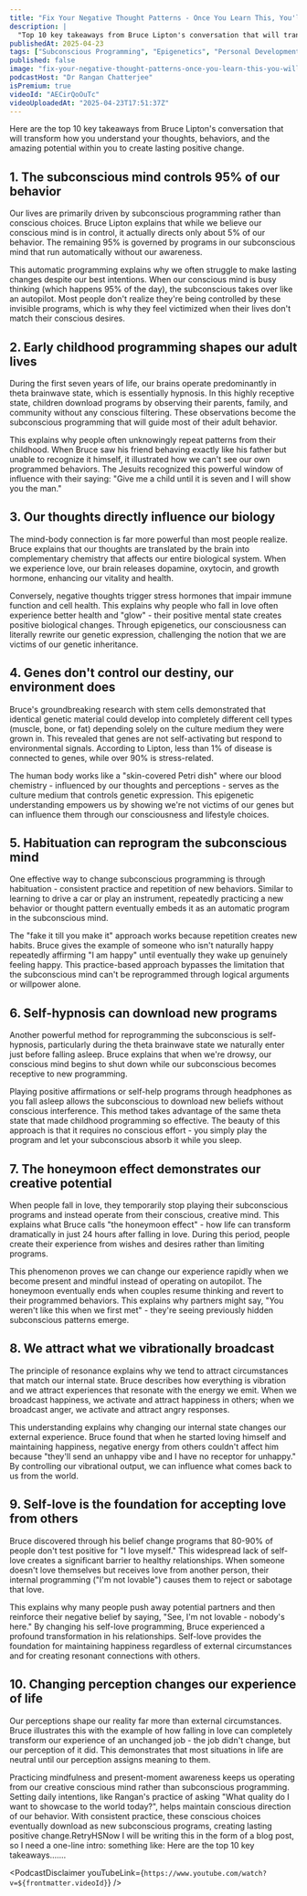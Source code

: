 ```yaml
---
title: "Fix Your Negative Thought Patterns - Once You Learn This, You'll Never Be The Same | Bruce Lipton"
description: |
  "Top 10 key takeaways from Bruce Lipton's conversation that will transform how you understand your thoughts, behaviors, and the amazing potential within you to create lasting positive change."
publishedAt: 2025-04-23
tags: ["Subconscious Programming", "Epigenetics", "Personal Development"]
published: false
image: "fix-your-negative-thought-patterns-once-you-learn-this-you-will-never-be-the-same-bruce-lipton.jpg"
podcastHost: "Dr Rangan Chatterjee"
isPremium: true
videoId: "AECirQoOuTc"
videoUploadedAt: "2025-04-23T17:51:37Z"
---
```



<PodcastSummaryPageLayout frontmatter={frontmatter}>

Here are the top 10 key takeaways from Bruce Lipton's conversation that will transform how you understand your thoughts, behaviors, and the amazing potential within you to create lasting positive change.

## 1. The subconscious mind controls 95% of our behavior

Our lives are primarily driven by subconscious programming rather than conscious choices. Bruce Lipton explains that while we believe our conscious mind is in control, it actually directs only about 5% of our behavior. The remaining 95% is governed by programs in our subconscious mind that run automatically without our awareness.

This automatic programming explains why we often struggle to make lasting changes despite our best intentions. When our conscious mind is busy thinking (which happens 95% of the day), the subconscious takes over like an autopilot. Most people don't realize they're being controlled by these invisible programs, which is why they feel victimized when their lives don't match their conscious desires.

## 2. Early childhood programming shapes our adult lives

During the first seven years of life, our brains operate predominantly in theta brainwave state, which is essentially hypnosis. In this highly receptive state, children download programs by observing their parents, family, and community without any conscious filtering. These observations become the subconscious programming that will guide most of their adult behavior.

This explains why people often unknowingly repeat patterns from their childhood. When Bruce saw his friend behaving exactly like his father but unable to recognize it himself, it illustrated how we can't see our own programmed behaviors. The Jesuits recognized this powerful window of influence with their saying: "Give me a child until it is seven and I will show you the man."

## 3. Our thoughts directly influence our biology

The mind-body connection is far more powerful than most people realize. Bruce explains that our thoughts are translated by the brain into complementary chemistry that affects our entire biological system. When we experience love, our brain releases dopamine, oxytocin, and growth hormone, enhancing our vitality and health.

Conversely, negative thoughts trigger stress hormones that impair immune function and cell health. This explains why people who fall in love often experience better health and "glow" - their positive mental state creates positive biological changes. Through epigenetics, our consciousness can literally rewrite our genetic expression, challenging the notion that we are victims of our genetic inheritance.

## 4. Genes don't control our destiny, our environment does

Bruce's groundbreaking research with stem cells demonstrated that identical genetic material could develop into completely different cell types (muscle, bone, or fat) depending solely on the culture medium they were grown in. This revealed that genes are not self-activating but respond to environmental signals. According to Lipton, less than 1% of disease is connected to genes, while over 90% is stress-related.

The human body works like a "skin-covered Petri dish" where our blood chemistry - influenced by our thoughts and perceptions - serves as the culture medium that controls genetic expression. This epigenetic understanding empowers us by showing we're not victims of our genes but can influence them through our consciousness and lifestyle choices.

## 5. Habituation can reprogram the subconscious mind

One effective way to change subconscious programming is through habituation - consistent practice and repetition of new behaviors. Similar to learning to drive a car or play an instrument, repeatedly practicing a new behavior or thought pattern eventually embeds it as an automatic program in the subconscious mind.

The "fake it till you make it" approach works because repetition creates new habits. Bruce gives the example of someone who isn't naturally happy repeatedly affirming "I am happy" until eventually they wake up genuinely feeling happy. This practice-based approach bypasses the limitation that the subconscious mind can't be reprogrammed through logical arguments or willpower alone.

## 6. Self-hypnosis can download new programs

Another powerful method for reprogramming the subconscious is self-hypnosis, particularly during the theta brainwave state we naturally enter just before falling asleep. Bruce explains that when we're drowsy, our conscious mind begins to shut down while our subconscious becomes receptive to new programming.

Playing positive affirmations or self-help programs through headphones as you fall asleep allows the subconscious to download new beliefs without conscious interference. This method takes advantage of the same theta state that made childhood programming so effective. The beauty of this approach is that it requires no conscious effort - you simply play the program and let your subconscious absorb it while you sleep.

## 7. The honeymoon effect demonstrates our creative potential

When people fall in love, they temporarily stop playing their subconscious programs and instead operate from their conscious, creative mind. This explains what Bruce calls "the honeymoon effect" - how life can transform dramatically in just 24 hours after falling in love. During this period, people create their experience from wishes and desires rather than limiting programs.

This phenomenon proves we can change our experience rapidly when we become present and mindful instead of operating on autopilot. The honeymoon eventually ends when couples resume thinking and revert to their programmed behaviors. This explains why partners might say, "You weren't like this when we first met" - they're seeing previously hidden subconscious patterns emerge.

## 8. We attract what we vibrationally broadcast

The principle of resonance explains why we tend to attract circumstances that match our internal state. Bruce describes how everything is vibration and we attract experiences that resonate with the energy we emit. When we broadcast happiness, we activate and attract happiness in others; when we broadcast anger, we activate and attract angry responses.

This understanding explains why changing our internal state changes our external experience. Bruce found that when he started loving himself and maintaining happiness, negative energy from others couldn't affect him because "they'll send an unhappy vibe and I have no receptor for unhappy." By controlling our vibrational output, we can influence what comes back to us from the world.

## 9. Self-love is the foundation for accepting love from others

Bruce discovered through his belief change programs that 80-90% of people don't test positive for "I love myself." This widespread lack of self-love creates a significant barrier to healthy relationships. When someone doesn't love themselves but receives love from another person, their internal programming ("I'm not lovable") causes them to reject or sabotage that love.

This explains why many people push away potential partners and then reinforce their negative belief by saying, "See, I'm not lovable - nobody's here." By changing his self-love programming, Bruce experienced a profound transformation in his relationships. Self-love provides the foundation for maintaining happiness regardless of external circumstances and for creating resonant connections with others.

## 10. Changing perception changes our experience of life

Our perceptions shape our reality far more than external circumstances. Bruce illustrates this with the example of how falling in love can completely transform our experience of an unchanged job - the job didn't change, but our perception of it did. This demonstrates that most situations in life are neutral until our perception assigns meaning to them.

Practicing mindfulness and present-moment awareness keeps us operating from our creative conscious mind rather than subconscious programming. Setting daily intentions, like Rangan's practice of asking "What quality do I want to showcase to the world today?", helps maintain conscious direction of our behavior. With consistent practice, these conscious choices eventually download as new subconscious programs, creating lasting positive change.RetryHSNow I will be writing this in the form of a blog post, so I need a one-line intro: something like: Here are the top 10 key takeaways.......

<PodcastDisclaimer
  youTubeLink={`https://www.youtube.com/watch?v=${frontmatter.videoId}`}
/>

</PodcastSummaryPageLayout>
